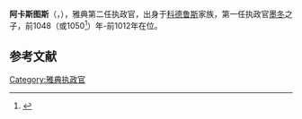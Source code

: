 '''阿卡斯图斯'''（{{lang-en|Acastus}}，{{lang-el|Άκαστος}}），雅典第二任执政官，出身于[[科德鲁斯|科德鲁斯]]家族，第一任执政官[[墨冬|墨冬]]之子，前1048（或1050<ref name=grecianantiquiti00harwrich>{{Cite book
|    editor = Harwood, Thomas, Rev
|     title = Grecian antiquities; or, An account of the public and private life of the Greeks... chiefly designed to explain words in the Greek classics, according to the rites and customs to which they refer. To which is added, a chronology of remarkable events in the Grecian history, from the foundation of the kingdom of Argos under Inachus, to the death of Alexander
| publisher = T. Cadell & W. Davies
|  location = Λονδίνο
|      year = 1801
|     pages = 
|  language=en|  origyear = 
|       url = http://www.archive.org/details/grecianantiquiti00harwrich
|accessdate = 16 Σεπτεμβρίου 2009
}}</ref>）年-前1012年在位。

== 参考文献 ==
{{reflist}}

{{s-start}}
{{s-reg}}
{{succession box|
 title=[[雅典执政官|雅典执政官]]
前1048年-前1012年|
 before=[[墨冬|墨冬]]|
 after=[[亚基布|亚基布]]|
 years=
}}
{{s-end}}

[[Category:雅典执政官|Category:雅典执政官]]